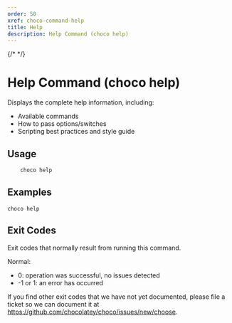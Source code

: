 ---
order: 50
xref: choco-command-help
title: Help
description: Help Command (choco help)
---

{/* <!-- This file is automatically generated based on output from https://github.com/chocolatey/choco/blob/master/src/chocolatey/infrastructure.app/commands/ChocolateyHelpCommand.cs using https://github.com/chocolatey/choco/blob/master/GenerateDocs.ps1. Contributions are welcome at the original location(s). If the file is not found, it is not part of the open source edition of Chocolatey or the name of the file is different. -->  */} 

# Help Command (choco help)

Displays the complete help information, including:

* Available commands
* How to pass options/switches
* Scripting best practices and style guide

## Usage

~~~sh
    choco help
~~~

## Examples

    choco help

## Exit Codes

Exit codes that normally result from running this command.

Normal:
 - 0: operation was successful, no issues detected
 - -1 or 1: an error has occurred

If you find other exit codes that we have not yet documented, please
 file a ticket so we can document it at
 https://github.com/chocolatey/choco/issues/new/choose.

<Xref title="Command Reference" value="choco-commands" />